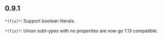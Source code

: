## 0.9.1
`*(fix)*`: Support boolean literals.

`*(fix)*`: Union subt-ypes with no properties are now go 1.13 compatible.

